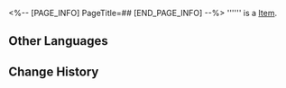 <%-- [PAGE_INFO]
PageTitle=##
[END_PAGE_INFO] --%>
{{Item Infobox
|id          = 260012
|image       = Item .png{{subst:void|<!--$UPLOAD:<<SpriteOutput/Quest/ElfRestaurant/Seed/260024.png>-<Item .png>-<Item Icons>>-->}}
|type        = 
|invCategory = 
|rarity      = 2
|effect      = 
|description = 
}}
'''''' is a [[Item]].

==Other Languages==
{{Other Languages
|en   = 
|zhs  = 
|zht  = 
|ja   = 
|ko   = 
|es   = 
|fr   = 
|ru   = 
|th   = 
|vi   = 
|de   = 
|id   = 
|pt   = 
}}

==Change History==
{{Change History|3.5}}